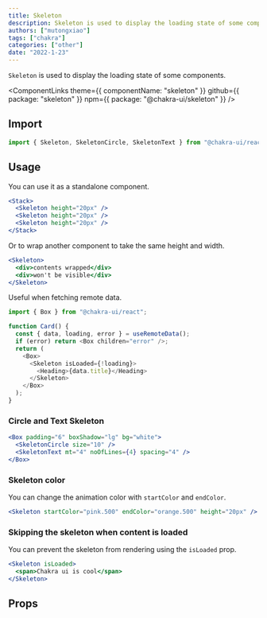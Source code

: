 ```yaml
---
title: Skeleton
description: Skeleton is used to display the loading state of some component.
authors: ["mutongxiao"]
tags: ["chakra"]
categories: ["other"]
date: "2022-1-23"
---
```


`Skeleton` is used to display the loading state of some components.

<ComponentLinks
  theme={{ componentName: "skeleton" }}
  github={{ package: "skeleton" }}
  npm={{ package: "@chakra-ui/skeleton" }}
/>



## Import

```js
import { Skeleton, SkeletonCircle, SkeletonText } from "@chakra-ui/react";
```

## Usage

You can use it as a standalone component.

```jsx
<Stack>
  <Skeleton height="20px" />
  <Skeleton height="20px" />
  <Skeleton height="20px" />
</Stack>
```

Or to wrap another component to take the same height and width.

```jsx
<Skeleton>
  <div>contents wrapped</div>
  <div>won't be visible</div>
</Skeleton>
```

Useful when fetching remote data.

```js live=false
import { Box } from "@chakra-ui/react";

function Card() {
  const { data, loading, error } = useRemoteData();
  if (error) return <Box children="error" />;
  return (
    <Box>
      <Skeleton isLoaded={!loading}>
        <Heading>{data.title}</Heading>
      </Skeleton>
    </Box>
  );
}
```

### Circle and Text Skeleton

```jsx
<Box padding="6" boxShadow="lg" bg="white">
  <SkeletonCircle size="10" />
  <SkeletonText mt="4" noOfLines={4} spacing="4" />
</Box>
```

### Skeleton color

You can change the animation color with `startColor` and `endColor`.

```jsx
<Skeleton startColor="pink.500" endColor="orange.500" height="20px" />
```

### Skipping the skeleton when content is loaded

You can prevent the skeleton from rendering using the `isLoaded` prop.

```jsx
<Skeleton isLoaded>
  <span>Chakra ui is cool</span>
</Skeleton>
```

## Props

<PropsTable of="Skeleton" />
